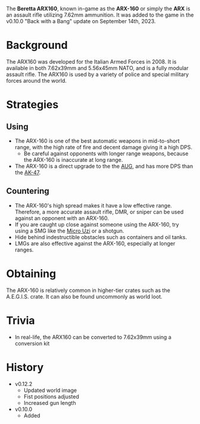 The **Beretta ARX160**, known in-game as the **ARX-160** or simply the **ARX** is an assault rifle utilizing 7.62mm ammunition. It was added to the game in the v0.10.0 "Back with a Bang" update on September 14th, 2023.

# Background
The ARX160 was developed for the Italian Armed Forces in 2008. It is available in both 7.62x39mm and 5.56x45mm NATO, and is a fully modular assault rifle. The ARX160 is used by a variety of police and special military forces around the world.

# Strategies
## Using
- The ARX-160 is one of the best automatic weapons in mid-to-short range, with the high rate of fire and decent damage giving it a high DPS.
  - Be careful against opponents with longer range weapons, because the ARX-160 is inaccurate at long range.
- The ARX-160 is a direct upgrade to the the [AUG](/weapons/guns/aug), and has more DPS than the [AK-47](/weapons/guns/ak47).

## Countering
- The ARX-160's high spread makes it have a low effective range. Therefore, a more accurate assault rifle, DMR, or sniper can be used against an opponent with an ARX-160.
- If you are caught up close against someone using the ARX-160, try using a SMG like the [Micro Uzi](/weapons/guns/micro_uzi) or a shotgun.
- Hide behind indestructible obstacles such as containers and oil tanks.
- LMGs are also effective against the ARX-160, especially at longer ranges.

# Obtaining
The ARX-160 is relatively common in higher-tier crates such as the A.E.G.I.S. crate. It can also be found uncommonly as world loot.

# Trivia
- In real-life, the ARX160 can be converted to 7.62x39mm using a conversion kit

# History
- v0.12.2
  - Updated world image
  - Fist positions adjusted
  - Increased gun length
- v0.10.0
  - Added
